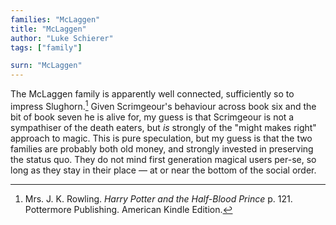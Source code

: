 ```yaml
---
families: "McLaggen"
title: "McLaggen"
author: "Luke Schierer"
tags: ["family"]

surn: "McLaggen"
---
```


The McLaggen family is apparently well connected, sufficiently so to impress
Slughorn.[^210318-2] Given Scrimgeour's behaviour across book six and the bit
of book seven he is alive for, my guess is that Scrimgeour is not a sympathiser
of the death eaters, but *is* strongly of the "might makes right" approach to
magic.  This is pure speculation, but my guess is that the two families are
probably both old money, and strongly invested in preserving the status quo.
They do not mind first generation magical users per-se, so long as they stay in
their place — at or near the bottom of the social order.

[^210318-2]: Mrs. J. K. Rowling. _Harry Potter and the Half-Blood Prince_
    p. 121. Pottermore Publishing. American Kindle Edition.


